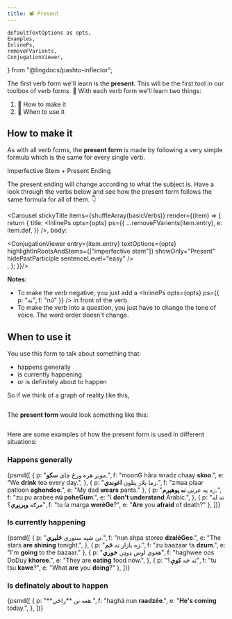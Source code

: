```yaml
---
title: 📽 Present
---
```


    defaultTextOptions as opts,
    Examples,
    InlinePs,
    removeFVarients,
    ConjugationViewer,
} from "@lingdocs/pashto-inflector";



The first verb form we'll learn is the **present**. This will be the first tool in our toolbox of verb forms. 🧰 With each verb form we'll learn two things:

1. 🧪 How to make it  
2. 🔨 When to use it

## How to make it

As with all verb forms, the **present form** is made by following a very simple formula which is the same for every single verb.

<Formula>
    Imperfective Stem + <Link to="/verbs/verb-endings/">Present Ending</Link>
</Formula>

The <Link to="/verbs/verb-endings/">present ending</Link> will change according to what the subject is. Have a look through the verbs below and see how the present form follows the same formula for all of them. 👇

<Carousel stickyTitle items={shuffleArray(basicVerbs)} render={(item) => {
    return {
        title: <InlinePs opts={opts} ps={{
            ...removeFVarients(item.entry),
            e: item.def,
        }} />,
        body: <div className="text-left">
            <ConjugationViewer
                entry={item.entry}
                textOptions={opts}
                highlightInRootsAndStems={["imperfective stem"]}
                showOnly="Present"
                hidePastParticiple
                sentenceLevel="easy"
            />
        </div>,
    };
}}/>

**Notes:**

- To make the verb negative, you just add a <InlinePs opts={opts} ps={{ p: "نه", f: "nú" }} /> in front of the verb.
- To make the verb into a question, you just have to change the tone of voice. The word order doesn't change.

## When to use it

You use this form to talk about something that:

- happens generally
- is currently happening
- or is definitely about to happen

So if we think of a graph of reality like this,

<div className="text-center">
    <img src={realityGraph} alt="" className="img-fluid" />
</div>

The **present form** would look something like this: 

<div className="text-center">
    <img src={presentTime} alt="" className="img-fluid" />
</div>

Here are some examples of how the present form is used in different situations:

### Happens generally

<Examples opts={opts}>{psmd([
    {
        p: "مونږ هره ورځ چای **سکو**.",
        f: "moonG hăra wradz chaay **skoo**.",
        e: "We **drink** tea every day.",
    },
    {
        p: "زما پلار پتلون **اغوندي**.",
        f: "zmaa plaar patloon **aghondee**.",
        e: "My dad **wears** pants."
    },
    {
        p: "زه په عربي **نه پوهېږم**.",
        f: "zu pu arabee **nú poheGum**.",
        e: "I **don't understand** Arabic.",
    },
    {
        p: "ته له مرګه **وېرېږې**؟",
        f: "tu la marga **weréGe**?",
        e: "**Are** you **afraid** of death?"
    },
])}</Examples>

### Is currently happening

<Examples opts={opts}>{psmd([
    {
        p: "نن شپه ستوري **ځلېږي**.",
        f: "nun shpa storee **dzaléGee**.",
        e: "The stars **are shining** tonight.",
    },
    {
        p: "زه بازار ته **ځم**.",
        f: "zu baazaar ta **dzum**.",
        e: "I'm **going** to the bazaar."
    },
    {
        p: "هغوي اوس ډوډۍ **خوري**",
        f: "haghwee oos DoDuy **khoree**.",
        e: "They are **eating** food now.",
    },
    {
        p: "ته څه **کوې**؟",
        f: "tu tsu **kawe**?",
        e: "What **are** you **doing**?"
    },
])}</Examples>

### Is definately about to happen

<Examples opts={opts}>{psmd([
    {
        p: "**هغه نن **راځي.",
        f: "haghá nun **raadzée**.",
        e: "**He's coming** today.",
    },
])}</Examples>


